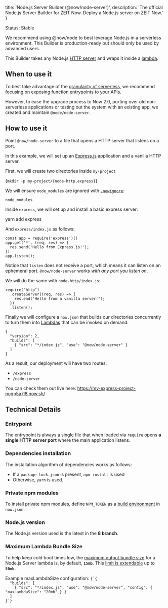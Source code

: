 
  title: 'Node.js Server Builder (@now/node-server)',
  description: 'The official Node.js Server Builder for ZEIT Now. Deploy a Node.js server on ZEIT Now.'
}

<Tag>Status: Stable</Tag>

<Note>We <GenericLink href="/docs/v2/deployments/official-builders/node-js-now-node">recommend using <InlineCode>@now/node</InlineCode></GenericLink> to best leverage Node.js in a serverless environment. This Builder is production-ready but should only be used by advanced users.</Note>

This Builder takes any Node.js [HTTP server](https://nodejs.org/docs/latest-v8.x/api/http.html) and wraps it inside a [lambda](/docs/v2/deployments/concepts/lambdas).

## When to use it

To best take advantage of the [granularity of serverless](lambda-granularity), we recommend focusing on exposing function entrypoints to your APIs.

However, to ease the upgrade process to Now 2.0, porting over old non-serverless applications or testing out the system with an existing app, we created and maintain `@node/node-server`.

## How to use it

Point `@now/node-server` to a file that opens a HTTP server that listens on a port.

In this example, we will set up an [Express.js](https://expressjs.com/) application and a vanilla HTTP server.

First, we will create two directories inside `my-project`

<TerminalInput>{`mkdir -p my-project/{node-http,express}`}</TerminalInput>

We will ensure `node_modules` are ignored with [`.nowignore`](/docs/v2/deployments/ignoring-source-paths):

```
node_modules
```

Inside `express`, we will set up and install a basic express server:

<TerminalInput>yarn add express</TerminalInput>

And `express/index.js` as follows:
```
const app = require('express')()
app.get('*', (req, res) => {
  res.send('Hello from Express.js!');
})
app.listen();
```

Notice that `listen` does not receive a port, which means it can listen on an ephemeral port. `@now/node-server` works *with any port you listen on*.

We will do the same with `node-http/index.js`:

```
require("http")
  .createServer((req, res) => {
    res.end("Hello from a vanilla server!");
  })
  .listen();
```

Finally we will configure a `now.json` that builds our directories concurrently to turn them into [Lambdas](/docs/v2/deployments/concepts/lambdas) that can be invoked on demand:

```
{
  "version": 2,
  "builds": [
    { "src": "*/index.js", "use": "@now/node-server" }
  ]
}
```

As a result, our deployment will have two routes:
- `/express`
- `/node-server`

You can check them out live here: https://my-express-project-pugp5a7l8.now.sh/

## Technical Details

### Entrypoint

The entrypoint is always a single file that when loaded via `require` opens **a single HTTP server port** where the main application listens.

### Dependencies installation

The installation algorithm of dependencies works as follows:

- If a `package-lock.json` is present, `npm install` is used
- Otherwise, `yarn` is used.

### Private npm modules

To install private npm modules, define `NPM_TOKEN` as a [build environment](/docs/v2/deployments/configuration#build-env) in `now.json`.

### Node.js version

The Node.js version used is the latest in the **8 branch**.

### Maximum Lambda Bundle Size
To help keep cold boot times low, the [maximum output bundle size](/docs/v2/deployments/concepts/lambdas#maximum-bundle-size) for a Node.js Server lambda is, by default, **`15mb`**.
This [limit is extendable](/docs/v2/deployments/builders/overview#configuring-output-lambda-size) up to **`50mb`**.

<Example>
<span>Example <InlineCode>maxLambdaSize</InlineCode> configuration:</span>
<Code>{`{
  "builds": [
    { "src": "*/index.js", "use": "@now/node-server", "config": { "maxLambdaSize": "20mb" } }
  ]
}`}</Code>
</Example>

